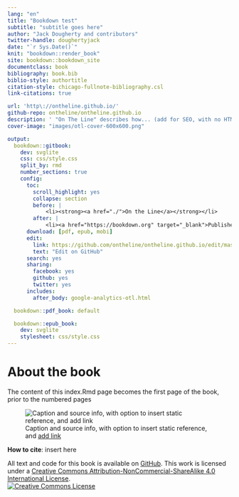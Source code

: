 ```yaml
---
lang: "en"
title: "Bookdown test"
subtitle: "subtitle goes here"
author: "Jack Dougherty and contributors"
twitter-handle: doughertyjack
date: "`r Sys.Date()`"
knit: "bookdown::render_book"
site: bookdown::bookdown_site
documentclass: book
bibliography: book.bib
biblio-style: authortitle
citation-style: chicago-fullnote-bibliography.csl
link-citations: true

url: 'http\://ontheline.github.io/'
github-repo: ontheline/ontheline.github.io
description: ' "On The Line" describes how... (add for SEO, with no HTML)'
cover-image: "images/otl-cover-600x600.png"

output:
  bookdown::gitbook:
    dev: svglite
    css: css/style.css
    split_by: rmd
    number_sections: true
    config:
      toc:
        scroll_highlight: yes
        collapse: section
        before: |
            <li><strong><a href="./">On the Line</a></strong></li>
        after: |
            <li><a href="https://bookdown.org" target="_blank">Published with bookdown</a></li>
      download: [pdf, epub, mobi]
      edit:
        link: https://github.com/ontheline/ontheline.github.io/edit/master/%s
        text: "Edit on GitHub"
      search: yes
      sharing:
        facebook: yes
        github: yes
        twitter: yes
      includes:
        after_body: google-analytics-otl.html

  bookdown::pdf_book: default

  bookdown::epub_book:
    dev: svglite
    stylesheet: css/style.css
---
```

# About the book {-}

The content of this index.Rmd page becomes the first page of the book, prior to the numbered pages

![Caption and source info, with option to insert static reference, and [add link](http://www.google.com)](images/otl-cover-600x600.png)

**How to cite**: insert here

All text and code for this book is available on [GitHub](https://github.com/ontheline).  This work is licensed under a <a rel="license" href="http://creativecommons.org/licenses/by-nc-sa/4.0/">Creative Commons Attribution-NonCommercial-ShareAlike 4.0 International License</a>.<br>
<a rel="license" href="http://creativecommons.org/licenses/by-nc-sa/4.0/"><img alt="Creative Commons License" style="border-width:0" src="https://i.creativecommons.org/l/by-nc-sa/4.0/80x15.png" /></a>
